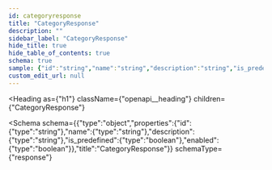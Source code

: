 ```yaml
---
id: categoryresponse
title: "CategoryResponse"
description: ""
sidebar_label: "CategoryResponse"
hide_title: true
hide_table_of_contents: true
schema: true
sample: {"id":"string","name":"string","description":"string","is_predefined":true,"enabled":true}
custom_edit_url: null
---
```





<Heading
  as={"h1"}
  className={"openapi__heading"}
  children={"CategoryResponse"}
>
</Heading>





<Schema
  schema={{"type":"object","properties":{"id":{"type":"string"},"name":{"type":"string"},"description":{"type":"string"},"is_predefined":{"type":"boolean"},"enabled":{"type":"boolean"}},"title":"CategoryResponse"}}
  schemaType={"response"}
>
  
</Schema>

